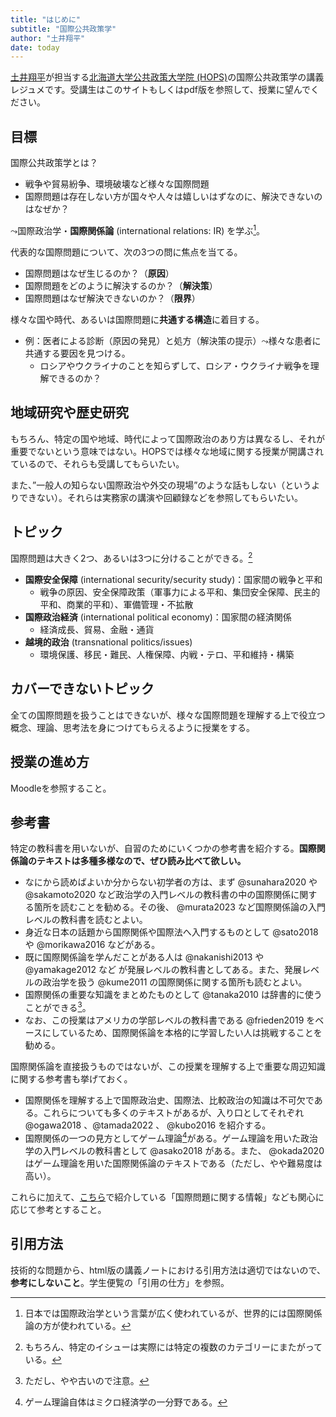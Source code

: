 ```yaml
---
title: "はじめに"
subtitle: "国際公共政策学"
author: "土井翔平"
date: today
---
```


[土井翔平](https://shohei-doi.github.io)が担当する[北海道大学公共政策大学院 (HOPS)](https://www.hops.hokudai.ac.jp/)の国際公共政策学の講義レジュメです。受講生はこのサイトもしくはpdf版を参照して、授業に望んでください。

## 目標

国際公共政策学とは？

- 戦争や貿易紛争、環境破壊など様々な国際問題
- 国際問題は存在しない方が国々や人々は嬉しいはずなのに、解決できないのはなぜか？

$\leadsto$国際政治学・**国際関係論** (international relations: IR) を学ぶ^[日本では国際政治学という言葉が広く使われているが、世界的には国際関係論の方が使われている。]。

代表的な国際問題について、次の3つの問に焦点を当てる。

- 国際問題はなぜ生じるのか？（**原因**）
- 国際問題をどのように解決するのか？（**解決策**）
- 国際問題はなぜ解決できないのか？（**限界**）

様々な国や時代、あるいは国際問題に**共通する構造**に着目する。

- 例：医者による診断（原因の発見）と処方（解決策の提示）$\leadsto$様々な患者に共通する要因を見つける。
    - ロシアやウクライナのことを知らずして、ロシア・ウクライナ戦争を理解できるのか？

:::{.callout-warning}
## 地域研究や歴史研究

もちろん、特定の国や地域、時代によって国際政治のあり方は異なるし、それが重要でないという意味ではない。HOPSでは様々な地域に関する授業が開講されているので、それらも受講してもらいたい。

また、”一般人の知らない国際政治や外交の現場”のような話もしない（というよりできない）。それらは実務家の講演や回顧録などを参照してもらいたい。
:::

## トピック

国際問題は大きく2つ、あるいは3つに分けることができる。^[もちろん、特定のイシューは実際には特定の複数のカテゴリーにまたがっている。]

- **国際安全保障** (international security/security study)：国家間の戦争と平和
    - 戦争の原因、安全保障政策（軍事力による平和、集団安全保障、民主的平和、商業的平和）、軍備管理・不拡散
- **国際政治経済** (international political economy)：国家間の経済関係
    - 経済成長、貿易、金融・通貨
- **越境的政治** (transnational politics/issues)
    - 環境保護、移民・難民、人権保障、内戦・テロ、平和維持・構築

:::{.callout-warning}
## カバーできないトピック

全ての国際問題を扱うことはできないが、様々な国際問題を理解する上で役立つ概念、理論、思考法を身につけてもらえるように授業をする。
:::

## 授業の進め方

Moodleを参照すること。

## 参考書

特定の教科書を用いないが、自習のためにいくつかの参考書を紹介する。**国際関係論のテキストは多種多様なので、ぜひ読み比べて欲しい。**

- なにから読めばよいか分からない初学者の方は、まず @sunahara2020 や @sakamoto2020 など政治学の入門レベルの教科書の中の国際関係に関する箇所を読むことを勧める。その後、 @murata2023 など国際関係論の入門レベルの教科書を読むとよい。
- 身近な日本の話題から国際関係や国際法へ入門するものとして @sato2018 や @morikawa2016 などがある。
- 既に国際関係論を学んだことがある人は @nakanishi2013 や @yamakage2012 など が発展レベルの教科書としてある。また、発展レベルの政治学を扱う @kume2011 の国際関係に関する箇所も読むとよい。
- 国際関係の重要な知識をまとめたものとして @tanaka2010 は辞書的に使うことができる^[ただし、やや古いので注意。]。
- なお、この授業はアメリカの学部レベルの教科書である @frieden2019 をベースにしているため、国際関係論を本格的に学習したい人は挑戦することを勧める。

国際関係論を直接扱うものではないが、この授業を理解する上で重要な周辺知識に関する参考書も挙げておく。

- 国際関係を理解する上で国際政治史、国際法、比較政治の知識は不可欠である。これらについても多くのテキストがあるが、入り口としてそれぞれ @ogawa2018 、@tamada2022 、 @kubo2016 を紹介する。
- 国際関係の一つの見方としてゲーム理論^[ゲーム理論自体はミクロ経済学の一分野である。]がある。ゲーム理論を用いた政治学の入門レベルの教科書として @asako2018 がある。また、 @okada2020 はゲーム理論を用いた国際関係論のテキストである（ただし、やや難易度は高い）。

これらに加えて、[こちら](https://sdoi.notion.site/bc51220cd2c54100a75981e56123b235)で紹介している「国際問題に関する情報」なども関心に応じて参考とすること。

:::{.callout-warning}
## 引用方法

技術的な問題から、html版の講義ノートにおける引用方法は適切ではないので、**参考にしないこと**。学生便覧の「引用の仕方」を参照。
:::